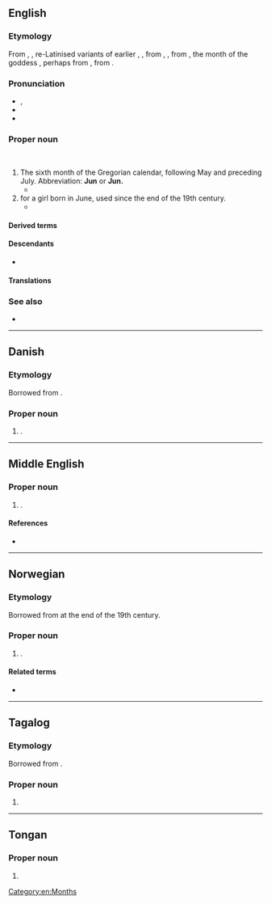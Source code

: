 {{also|june}}
==English==
===Etymology===
From , , re-Latinised variants of earlier , , from , , from , the month of the goddess , perhaps from , from .

===Pronunciation===
* , 
* 
* 

===Proper noun===
<br />

# The sixth month of the Gregorian calendar, following May and preceding July. Abbreviation: '''Jun''' or '''Jun.'''
#* 
# for a girl born in June, used since the end of the 19th century.
#* 

====Derived terms====
====Descendants====
* 

====Translations====
===See also===
* 

[[Category:en:Months]]

----

==Danish==

===Etymology===
Borrowed from {{der|da|en|June}}.

===Proper noun===
{{head|da|proper noun}}

# {{given name|female|lang=da}}.

----

==Middle English==

===Proper noun===
{{head|enm|proper noun}}

# {{alt form|Juno|lang=enm}}.

====References====
* {{R:MED Online|entry= Juno (n.) |id=MED24021 |accessdate=15 June 2018}}

----

==Norwegian==

===Etymology===
Borrowed from {{der|no|en|June}} at the end of the 19th century.

===Proper noun===
{{head|no|proper noun}}

# {{given name|female|lang=no}}.

====Related terms====
* {{l|no|Juni}}

----

==Tagalog==

===Etymology===
Borrowed from {{borrowed|tl|en|June}}.

===Proper noun===
{{tl-proper noun}}

# {{given name|female|lang=tl|from=English}}

----

==Tongan==

===Proper noun===
{{head|to|proper noun}}

# {{obsolete form of|Sune|lang=to}}